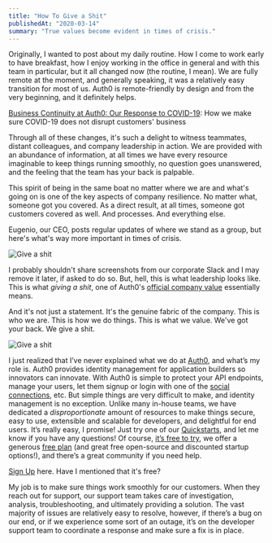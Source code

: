 ```yaml
---
title: "How To Give a Shit"
publishedAt: "2020-03-14"
summary: "True values become evident in times of crisis."
---
```


Originally, I wanted to post about my daily routine. How I come to work early to have breakfast, how I enjoy working in the office in general and with this team in particular, but it all changed now (the routine, I mean). We are fully remote at the moment, and generally speaking, it was a relatively easy transition for most of us. Auth0 is remote-friendly by design and from the very beginning, and it definitely helps.

[Business Continuity at Auth0: Our Response to COVID-19](https://auth0.com/blog/business-continuity-at-auth0-our-response-to-covid-19/): How we make sure COVID-19 does not disrupt customers' business

Through all of these changes, it's such a delight to witness teammates, distant colleagues, and company leadership in action. We are provided with an abundance of information, at all times we have every resource imaginable to keep things running smoothly, no question goes unanswered, and the feeling that the team has your back is palpable.

This spirit of being in the same boat no matter where we are and what's going on is one of the key aspects of company resilience. No matter what, someone got you covered. As a direct result, at all times, someone got customers covered as well. And processes. And everything else.

Eugenio, our CEO, posts regular updates of where we stand as a group, but here's what's way more important in times of crisis.

![Give a shit](https://cdn.sanity.io/images/n3o7a5dl/production/fb332fa05c5f79caccf196e722503d7fa1b23db6-1738x744.png)

I probably shouldn't share screenshots from our corporate Slack and I may remove it later, if asked to do so. But, hell, this is what leadership looks like. This is what _giving a shit_, one of Auth0's [official company value](https://auth0.com/careers/culture) essentially means.

And it's not just a statement. It's the genuine fabric of the company. This is who we are. This is how we do things. This is what we value. We've got your back. We give a shit.

![Give a shit](https://cdn.sanity.io/images/n3o7a5dl/production/64a4a2764dd2bb6762423ccaf509927cca5bb18c-128x128.png)

I just realized that I’ve never explained what we do at [Auth0](https://auth0.com/), and what’s my role is. Auth0 provides identity management for application builders so innovators can innovate. With Auth0 is simple to protect your API endpoints, manage your users, let them signup or login with one of the [social connections](https://auth0.com/docs/connections/identity-providers-social), etc. But simple things are very difficult to make, and identity management is no exception. Unlike many in-house teams, we have dedicated a _disproportionate_ amount of resources to make things secure, easy to use, extensible and scalable for developers, and delightful for end users. It’s really easy, I promise! Just try one of our [Quickstarts](https://auth0.com/docs/quickstarts/), and let me know if you have any questions! Of course, [it’s free to try](https://auth0.com/signup?&signUpData=%7B%22source%22%3A%22rosnovsky.us%22%7D), we offer a generous [free plan](https://auth0.com/pricing/) (and great free open-source and discounted startup options!), and there’s a great community if you need help.

[Sign Up](https://auth0.com/signup) here. Have I mentioned that it's free?

My job is to make sure things work smoothly for our customers. When they reach out for support, our support team takes care of investigation, analysis, troubleshooting, and ultimately providing a solution. The vast majority of issues are relatively easy to resolve, however, if there’s a bug on our end, or if we experience some sort of an outage, it’s on the developer support team to coordinate a response and make sure a fix is in place.
